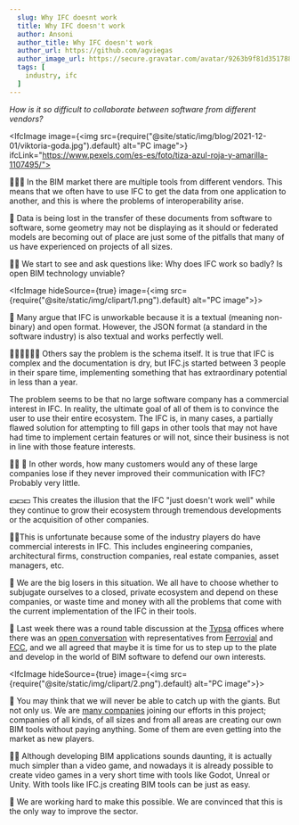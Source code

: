 ```yaml
---
  slug: Why IFC doesnt work
  title: Why IFC doesn't work
  author: Ansoni
  author_title: Why IFC doesn't work
  author_url: https://github.com/agviegas
  author_image_url: https://secure.gravatar.com/avatar/9263b9f81d351788e46bc64000c03cb6
  tags: [
    industry, ifc
  ]
---
```


_How is it so difficult to collaborate between software from different vendors?_

<!--truncate-->


<IfcImage image={<img src={require("@site/static/img/blog/2021-12-01/viktoria-goda.jpg").default} alt="PC image"></img>} ifcLink="https://www.pexels.com/es-es/foto/tiza-azul-roja-y-amarilla-1107495/"></IfcImage>

🤜💥🤛
In the BIM market there are multiple tools from different vendors. This means that we often have to use IFC to get the data from one application to another, and this is where the problems of interoperability arise.

🤒
Data is being lost in the transfer of these documents from software to software, some geometry may not be displaying as it should or federated models are becoming out of place are just some of the pitfalls that many of us have experienced on projects of all sizes.

<IfcCard>🤷‍♂️ We start to see and ask questions like: Why does IFC work so badly? Is open BIM technology unviable?</IfcCard>

<IfcImage hideSource={true} image={<img src={require("@site/static/img/clipart/1.png").default} alt="PC image"></img>}></IfcImage>

📃
Many argue that IFC is unworkable because it is a textual (meaning non-binary) and open format. However, the JSON format (a standard in the software industry) is also textual and works perfectly well.

👨‍💻👨‍💻👨‍💻
Others say the problem is the schema itself. It is true that IFC is complex and the documentation is dry, but IFC.js started between 3 people in their spare time, implementing something that has extraordinary potential in less than a year.

The problem seems to be that no large software company has a commercial interest in IFC. In reality, the ultimate goal of all of them is to convince the user to use their entire ecosystem. The IFC is, in many cases, a partially flawed solution for attempting to fill gaps in other tools that may not have had time to implement certain features or will not, since their business is not in line with those feature interests.

<IfcCard>👨‍💼 💼 In other words, how many customers would any of these large companies lose if they never improved their communication with IFC? Probably very little.</IfcCard>

💵💵💵 This creates the illusion that the IFC "just doesn't work well" while they continue to grow their ecosystem through tremendous developments or the acquisition of other companies.

🙍‍♂️This is unfortunate because some of the industry players do have commercial interests in IFC. This includes engineering companies, architectural firms, construction companies, real estate companies, asset managers, etc.

💸 We are the big losers in this situation. We all have to choose whether to subjugate ourselves to a closed, private ecosystem and depend on these companies, or waste time and money with all the problems that come with the current implementation of the IFC in their tools.

🤝 Last week there was a round table discussion at the [Typsa](https://www.typsa.com/en/) offices where there was an [open conversation](https://teys.es/01-hackaton-typsa-ue4-actividades/) with representatives from [Ferrovial](https://www.ferrovial.com/) and [FCC](https://www.fcc.es/), and we all agreed that maybe it is time for us to step up to the plate and develop in the world of BIM software to defend our own interests.

<IfcImage hideSource={true} image={<img src={require("@site/static/img/clipart/2.png").default} alt="PC image"></img>}></IfcImage>

💪 You may think that we will never be able to catch up with the giants. But not only us. We are [many companies](https://ifcjs.github.io/info/docs/Contribute) joining our efforts in this project; companies of all kinds, of all sizes and from all areas are creating our own BIM tools without paying anything. Some of them are even getting into the market as new players.

👩‍💻 Although developing BIM applications sounds daunting, it is actually much simpler than a video game, and nowadays it is already possible to create video games in a very short time with tools like Godot, Unreal or Unity. With tools like IFC.js creating BIM tools can be just as easy.

<IfcCard>💛 We are working hard to make this possible. We are convinced that this is the only way to improve the sector.</IfcCard>
